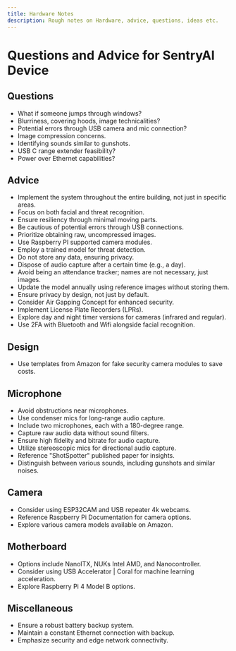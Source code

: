 ```yaml
---
title: Hardware Notes
description: Rough notes on Hardware, advice, questions, ideas etc.
---
```


# Questions and Advice for SentryAI Device

## Questions

- What if someone jumps through windows?
- Blurriness, covering hoods, image technicalities?
- Potential errors through USB camera and mic connection?
- Image compression concerns.
- Identifying sounds similar to gunshots.
- USB C range extender feasibility?
- Power over Ethernet capabilities?

## Advice

- Implement the system throughout the entire building, not just in specific areas.
- Focus on both facial and threat recognition.
- Ensure resiliency through minimal moving parts.
- Be cautious of potential errors through USB connections.
- Prioritize obtaining raw, uncompressed images.
- Use Raspberry PI supported camera modules.
- Employ a trained model for threat detection.
- Do not store any data, ensuring privacy.
- Dispose of audio capture after a certain time (e.g., a day).
- Avoid being an attendance tracker; names are not necessary, just images.
- Update the model annually using reference images without storing them.
- Ensure privacy by design, not just by default.
- Consider Air Gapping Concept for enhanced security.
- Implement License Plate Recorders (LPRs).
- Explore day and night timer versions for cameras (infrared and regular).
- Use 2FA with Bluetooth and Wifi alongside facial recognition.

## Design

- Use templates from Amazon for fake security camera modules to save costs.

## Microphone

- Avoid obstructions near microphones.
- Use condenser mics for long-range audio capture.
- Include two microphones, each with a 180-degree range.
- Capture raw audio data without sound filters.
- Ensure high fidelity and bitrate for audio capture.
- Utilize stereoscopic mics for directional audio capture.
- Reference "ShotSpotter" published paper for insights.
- Distinguish between various sounds, including gunshots and similar noises.

## Camera

- Consider using ESP32CAM and USB repeater 4k webcams.
- Reference Raspberry Pi Documentation for camera options.
- Explore various camera models available on Amazon.

## Motherboard

- Options include NanoITX, NUKs Intel AMD, and Nanocontroller.
- Consider using USB Accelerator | Coral for machine learning acceleration.
- Explore Raspberry Pi 4 Model B options.

## Miscellaneous

- Ensure a robust battery backup system.
- Maintain a constant Ethernet connection with backup.
- Emphasize security and edge network connectivity.

